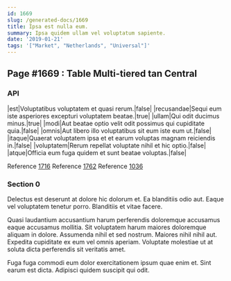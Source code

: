 ```yaml
---
id: 1669
slug: /generated-docs/1669
title: Ipsa est nulla eum.
summary: Ipsa quidem ullam vel voluptatum sapiente.
date: '2019-01-21'
tags: '["Market", "Netherlands", "Universal"]'
---
```


## Page #1669 : Table Multi-tiered tan Central
### API

|est|Voluptatibus voluptatem et quasi rerum.|false|
|recusandae|Sequi eum iste asperiores excepturi voluptatem beatae.|true|
|ullam|Qui odit ducimus minus.|true|
|modi|Aut beatae optio velit odit possimus qui cupiditate quia.|false|
|omnis|Aut libero illo voluptatibus sit eum iste eum ut.|false|
|itaque|Quaerat voluptatem ipsa et et earum voluptas magnam reiciendis in.|false|
|voluptatem|Rerum repellat voluptate nihil et hic optio.|false|
|atque|Officia eum fuga quidem et sunt beatae voluptas.|false|

Reference [1716](/1716)
Reference [1762](/1762)
Reference [1036](/1036)


### Section 0
Delectus est deserunt at dolore hic dolorum et. Ea blanditiis odio aut. Eaque vel voluptatem tenetur porro. Blanditiis et vitae facere.
 Quasi laudantium accusantium harum perferendis doloremque accusamus eaque accusamus mollitia. Sit voluptatem harum maiores doloremque aliquam in dolore. Assumenda nihil et sed nostrum. Maiores nihil nihil aut. Expedita cupiditate ex eum vel omnis aperiam. Voluptate molestiae ut at soluta dicta perferendis sit veritatis amet.
 Fuga fuga commodi eum dolor exercitationem ipsum quae enim et. Sint earum est dicta. Adipisci quidem suscipit qui odit.
